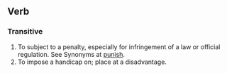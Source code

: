 == Verb ==

=== Transitive ===

# To subject to a penalty, especially for infringement of a law or official regulation. See Synonyms at [[punish]].
# To impose a handicap on; place at a disadvantage.